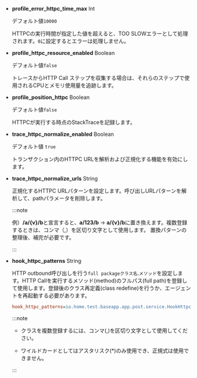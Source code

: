 -   **profile_error_httpc_time_max** <span class='type'>Int</span>

    デフォルト値`10000`

    HTTPCの実行時間が指定した値を超えると、TOO SLOWエラーとして処理されます。`0`に設定するとエラーは処理しません。

-   **profile_httpc_resource_enabled** <span class='type'>Boolean</span>

    デフォルト値`false`

    トレースからHTTP Call ステップを収集する場合は、それらのステップで使用されるCPUとメモリ使用量を追跡します。

-   **profile_position_httpc** <span class='type'>Boolean</span>

    デフォルト値`false`

    HTTPCが実行する時点のStackTraceを記録します。

-   **trace_httpc_normalize_enabled** <span class='type'>Boolean</span>

    デフォルト値 `true`

    トランザクション内のHTTPC URLを解析および正規化する機能を有効にします。

-   **trace_httpc_normalize_urls** <span class='type'>String</span>

    正規化するHTTPC URLパターンを設定します。呼び出しURLパターンを解析して、pathパラメータを削除します。

    :::note

    例）**/a/{v}/b**と宣言すると、**a/123/b** → **a/{v}/b**に置き換えます。複数登録するときは、コンマ（,）を区切り文字として使用します。 置換パターンの整理後、補完が必要です。

    :::

-   **hook_httpc_patterns** <span class='type'>String</span>

    HTTP outbound呼び出しを行う`full packageクラス名`.`メソッド`を設定します。HTTP Callを実行するメソッド(method)のフルパス(full path)を登録して使用します。登録後のクラス再定義(class redefine)を行うか、エージェントを再起動する必要があります。

    ```ini title='whatap.conf'
    hook_httpc_patterns=io.home.test.baseapp.app.post.service.HookHttpcService.*
    ```

    :::note

    -   クラスを複数登録するには、コンマ(,)を区切り文字として使用してください。 

    -   ワイルドカードとしてはアスタリスク(\*)のみ使用でき、正規式は使用できません。

    :::
